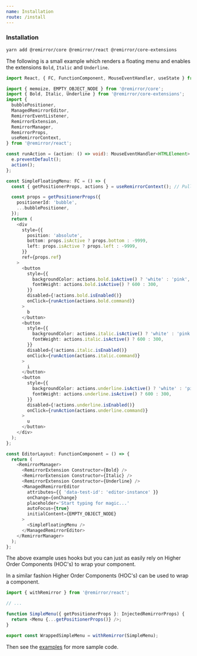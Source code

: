 ```yaml
---
name: Installation
route: /install
---
```


### Installation

```bash
yarn add @remirror/core @remirror/react @remirror/core-extensions
```

The following is a small example which renders a floating menu and enables the extensions `Bold`, `Italic` and `Underline`.

```ts
import React, { FC, FunctionComponent, MouseEventHandler, useState } from 'react';

import { memoize, EMPTY_OBJECT_NODE } from '@remirror/core';
import { Bold, Italic, Underline } from '@remirror/core-extensions';
import {
  bubblePositioner,
  ManagedRemirrorEditor,
  RemirrorEventListener,
  RemirrorExtension,
  RemirrorManager,
  RemirrorProps,
  useRemirrorContext,
} from '@remirror/react';

const runAction = (action: () => void): MouseEventHandler<HTMLElement> => e => {
  e.preventDefault();
  action();
};

const SimpleFloatingMenu: FC = () => {
  const { getPositionerProps, actions } = useRemirrorContext(); // Pull in injected props from context

  const props = getPositionerProps({
    positionerId: 'bubble',
    ...bubblePositioner,
  });
  return (
    <div
      style={{
        position: 'absolute',
        bottom: props.isActive ? props.bottom : -9999,
        left: props.isActive ? props.left : -9999,
      }}
      ref={props.ref}
    >
      <button
        style={{
          backgroundColor: actions.bold.isActive() ? 'white' : 'pink',
          fontWeight: actions.bold.isActive() ? 600 : 300,
        }}
        disabled={!actions.bold.isEnabled()}
        onClick={runAction(actions.bold.command)}
      >
        b
      </button>
      <button
        style={{
          backgroundColor: actions.italic.isActive() ? 'white' : 'pink',
          fontWeight: actions.italic.isActive() ? 600 : 300,
        }}
        disabled={!actions.italic.isEnabled()}
        onClick={runAction(actions.italic.command)}
      >
        i
      </button>
      <button
        style={{
          backgroundColor: actions.underline.isActive() ? 'white' : 'pink',
          fontWeight: actions.underline.isActive() ? 600 : 300,
        }}
        disabled={!actions.underline.isEnabled()}
        onClick={runAction(actions.underline.command)}
      >
        u
      </button>
    </div>
  );
};

const EditorLayout: FunctionComponent = () => {
  return (
    <RemirrorManager>
      <RemirrorExtension Constructor={Bold} />
      <RemirrorExtension Constructor={Italic} />
      <RemirrorExtension Constructor={Underline} />
      <ManagedRemirrorEditor
        attributes={{ 'data-test-id': 'editor-instance' }}
        onChange={onChange}
        placeholder='Start typing for magic...'
        autoFocus={true}
        initialContent={EMPTY_OBJECT_NODE}
      >
        <SimpleFloatingMenu />
      </ManagedRemirrorEditor>
    </RemirrorManager>
  );
};
```

The above example uses hooks but you can just as easily rely on Higher Order Components (HOC's) to wrap your component.

In a similar fashion Higher Order Components (HOC's) can be used to wrap a component.

```ts
import { withRemirror } from '@remirror/react';

// ...

function SimpleMenu({ getPositionerProps }: InjectedRemirrorProps) {
  return <Menu {...getPositionerProps()} />;
}

export const WrappedSimpleMenu = withRemirror(SimpleMenu);
```

Then see the [examples](https://github.com/ifiokjr/remirror/docs/examples) for more sample code.
